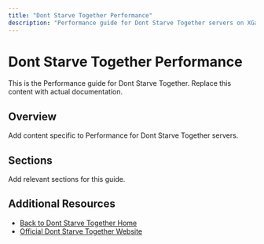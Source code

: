```yaml
---
title: "Dont Starve Together Performance"
description: "Performance guide for Dont Starve Together servers on XGamingServer"
---
```


# Dont Starve Together Performance

This is the Performance guide for Dont Starve Together. Replace this content with actual documentation.

## Overview

Add content specific to Performance for Dont Starve Together servers.

## Sections

Add relevant sections for this guide.

## Additional Resources

- [Back to Dont Starve Together Home](./index)
- [Official Dont Starve Together Website](https://example.com)
